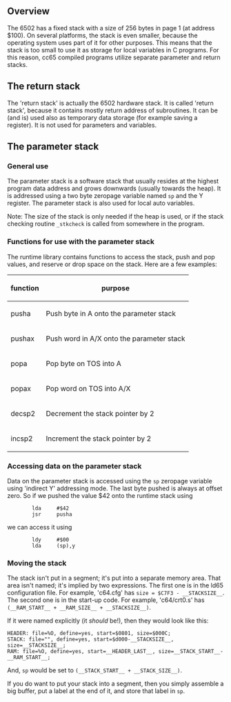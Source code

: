 == Overview ==

The 6502 has a fixed stack with a size of 256 bytes in page 1 (at address $100). On several platforms, the stack is even smaller, because the operating system uses part of it for other purposes. This means that the stack is too small to use it as storage for local variables in C programs. For this reason, cc65 compiled programs utilize separate parameter and return stacks.

== The return stack ==

The 'return stack' is actually the 6502 hardware stack. It is called 'return stack', because it contains mostly return address of subroutines. It can be (and is) used also as temporary data storage (for example saving a register). It is not used for parameters and variables.

== The parameter stack ==

=== General use ===

The parameter stack is a software stack that usually resides at the highest program data address and grows downwards (usually towards the heap). It is addressed using a two byte zeropage variable named <code>sp</code> and the Y register. The parameter stack is also used for local auto variables.

Note: The size of the stack is only needed if the heap is used, or if the stack checking routine <code>_stkcheck</code> is called from somewhere in the program.

=== Functions for use with the parameter stack ===

The runtime library contains functions to access the stack, push and pop values, and reserve or drop space on the stack. Here are a few examples:

{| class="wikitable"
! function !! purpose
|-
| pusha  || Push byte in A onto the parameter stack
|-
| pushax || Push word in A/X onto the parameter stack
|-
| popa   || Pop byte on TOS into A
|-
| popax  || Pop word on TOS into A/X
|-
| decsp2 || Decrement the stack pointer by 2
|-
| incsp2 || Increment the stack pointer by 2
|}

=== Accessing data on the parameter stack ===

Data on the parameter stack is accessed using the <code>sp</code> zeropage variable using 'indirect Y' addressing mode. The last byte pushed is always at offset zero. So if we pushed the value $42 onto the runtime stack using

<pre>
        lda     #$42
        jsr     pusha
</pre>

we can access it using 

<pre>
        ldy     #$00
        lda     (sp),y
</pre>


=== Moving the stack ===

The stack isn't put in a segment; it's put into a separate memory area. That area isn't named; it's implied by two expressions.  The first one is in the ld65 configuration file.  For example, 'c64.cfg' has <tt>size = $C7F3 - &#95;&#95;STACKSIZE&#95;&#95;</tt>.  The second one is in the start-up code. For example, 'c64/crt0.s' has <tt>(&#95;&#95;RAM_START&#95;&#95; + &#95;&#95;RAM_SIZE&#95;&#95; + &#95;&#95;STACKSIZE&#95;&#95;)</tt>.

If it were named explicitly (it ''should'' be!), then they would look like this:

<pre>
HEADER: file=%O, define=yes, start=$0801, size=$000C;
STACK: file="", define=yes, start=$d000-__STACKSIZE__, size=__STACKSIZE__;
RAM: file=%O, define=yes, start=__HEADER_LAST__, size=__STACK_START__-__RAM_START__;
</pre>

And, <code>sp</code> would be set to <tt>(&#95;&#95;STACK_START&#95;&#95; + &#95;&#95;STACK_SIZE&#95;&#95;)</tt>.

If you do want to put your stack into a segment, then you simply assemble a big buffer, put a label at the end of it, and store that label in <code>sp</code>.
